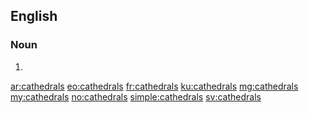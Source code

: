 ==English==

===Noun===
{{head|en|plural}}

# {{plural of|cathedral|lang=en}}

[[ar:cathedrals]]
[[eo:cathedrals]]
[[fr:cathedrals]]
[[ku:cathedrals]]
[[mg:cathedrals]]
[[my:cathedrals]]
[[no:cathedrals]]
[[simple:cathedrals]]
[[sv:cathedrals]]